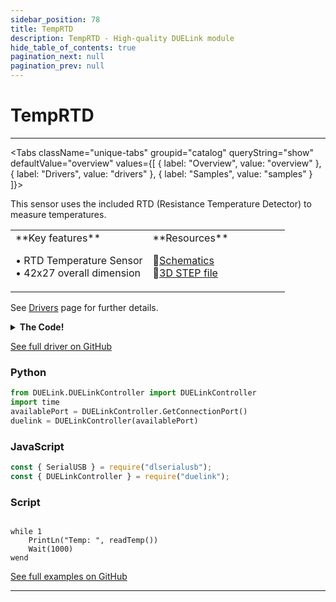 ```yaml
---
sidebar_position: 78
title: TempRTD
description: TempRTD - High-quality DUELink module
hide_table_of_contents: true
pagination_next: null
pagination_prev: null
---
```



# TempRTD

<ImageSection 
  product="setemprtd-a"
  tagline="TempRTD Sensor"
/>

---

<Tabs className="unique-tabs" groupid="catalog" queryString="show" defaultValue="overview"
  values={[
    {
        label: "Overview",
        value: "overview"
    },
    {
        label: "Drivers",
        value: "drivers"
    },
    {
        label: "Samples",
        value: "samples"
    }
]}>

<TabItem value="overview">

This sensor uses the included RTD (Resistance Temperature Detector) to measure temperatures.

<table><td width='50%'>
**Key features**

• RTD Temperature Sensor<br/>
• 42x27 overall dimension<br/>

</td><td width='50%'>
**Resources**
 
📄<a href="/sch/gdl-setemprtd-a.pdf" download>Schematics</a><br/>
🔩<a href="/3d/gdl-setemprtd-a.step" download>3D STEP file</a><br/>
</td></table>

</TabItem>

<TabItem value="drivers">

See [Drivers](/docs/engine/drivers) page for further details.

<details>
<summary><strong>The Code!</strong></summary>

**TempRTD Driver**

```batch
##### Distance Driver #####
## Preliminary driver. Needs work!

fn DVer()
    return 0.1
fend

Alias(cs=4,rdy=3)

fn MaxRead(a, b1)
    a = a & (~0x00)
    DWrite(cs,0) 
    SpiWr(a)
    SpiWrs(0,b1)
    DWrite(cs,1)
fend

fn MaxWrite(a,d)
    a = a | 0x80  
    DWrite(cs,0)
    SpiWr(a)
    SpiWr(d)
    DWrite(cs,1)
fend

fn EnBias(v)
    Dim b1[1]  
    MaxRead(0x00, b1)
    
    if (v = 1)
        b1[0] = b1[0] | 0x80
    else
        b1[0] = b1[0] & (~0x80)
    end
    
    MaxWrite(0x00, b1[0])  
fend

fn Auto(e)
    Dim b1[1] 
    MaxRead(0x00, b1)
    
    if e =1
        b1[0] = b1[0] | 0x40
    else
        b1[0] = b1[0] & (~0x40)
    end
    
    MaxWrite(0x00, b1[0])
fend

fn setWire(n)
    Dim b1[1]
    
    MaxRead(0x00, b1)
    
    if n =3
        b1[0] = b1[0] | 0x10
    else
        b1[0] = b1[0] & (~0x10)
    end
    
    MaxWrite(0x00, b1[0])
fend

fn SShort()
    Dim b1[1]
    MaxRead(0x00, b1)
    MaxWrite(0x00, b1[0] | 0x20)
fend

fn readTemp()
    EnBias(1)
    Wait(10)
    SShort()
    
    while (DRead(rdy,0) = 1)
        Wait(10)
    wend
    
    Dim b1[2]  
    MaxRead(0x01, b1) 
    d = b1[0] << 8
    d = d | b1[1]
    d = d >> 1 
    r = d * 430 / 32768
    t = (r / 100 - 1) / 0.003851   
    EnBias(0)
    
    return t  
fend

fn Init()
    SpiCfg(1,1000)
    SetWire(3)
    EnBias(0)
    Auto(0)
fend

Init()

#########################
```

</details>

[See full driver on GitHub](https://github.com/ghi-electronics/duelink-website/tree/main/static/code/drivers)

</TabItem>

<TabItem value="samples">

### Python

```python
from DUELink.DUELinkController import DUELinkController
import time
availablePort = DUELinkController.GetConnectionPort()
duelink = DUELinkController(availablePort)
```

### JavaScript

```javascript
const { SerialUSB } = require("dlserialusb");
const { DUELinkController } = require("duelink");
```

### Script

```batch

while 1
    PrintLn("Temp: ", readTemp())
    Wait(1000)
wend

```

[See full examples on GitHub](https://github.com/ghi-electronics/duelink-website/tree/main/static/code/samples)

</TabItem>

</Tabs>

---

<OrderSection
    product="DUELink TempRTD"
    partnumber="GDL-SETEMPRTD-A"
    price="$0.00"
/>
